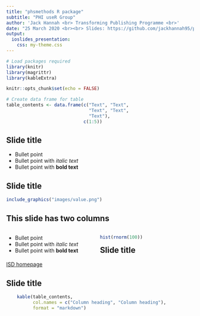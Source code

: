 ```yaml
---
title: "phsmethods R package"
subtitle: "PHI useR Group"
author: 'Jack Hannah <br> Transforming Publishing Programme <br>'
date: "25 March 2020 <br><br> Slides: https://github.com/jackhannah95/phsmethods-slides"
output:
  ioslides_presentation:
    css: my-theme.css
---
```


```r
# Load packages required
library(knitr)
library(magrittr)
library(kableExtra)

knitr::opts_chunk$set(echo = FALSE)

# Create data frame for table
table_contents <- data.frame(c("Text", "Text",
                               "Text", "Text",
                               "Text"),
                             c(1:5))
```

## Slide title

- Bullet point
- Bullet point with *italic text*
- Bullet point with **bold text**

## Slide title

```r
include_graphics("images/value.png")
```

## This slide has two columns 
<!-- It seems easier to do with htmltags than with other ways --> 
<div style="float: left; width: 50%; text-align: left">
* Bullet point
* Bullet point with *italic text*
* Bullet point with **bold text**
</div>

<div style="float: right; width: 50%;">
```r
hist(rnorm(100))
```
</div>

## Slide title

[ISD homepage](http://www.isdscotland.org/)

## Slide title

```r
    kable(table_contents,
          col.names = c("Column heading", "Column heading"),
          format = "markdown")
```